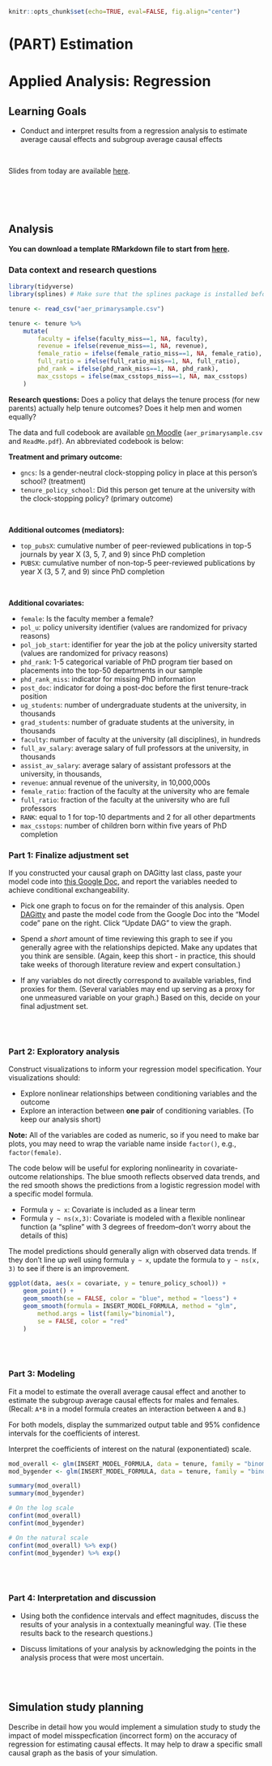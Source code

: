 ```r
knitr::opts_chunk$set(echo=TRUE, eval=FALSE, fig.align="center")
```

# (PART) Estimation {-}

# Applied Analysis: Regression

## Learning Goals {-}

- Conduct and interpret results from a regression analysis to estimate average causal effects and subgroup average causal effects

<br>

Slides from today are available [here](https://docs.google.com/presentation/d/1kDpUsGSmvGP29rw2MB5VCErWz1oR0ez9YohzfEqZUwI/edit?usp=sharing).


<br><br><br>


## Analysis {-}

**You can download a template RMarkdown file to start from [here](template_rmds/10-applied-regression.Rmd).**


### Data context and research questions {-}

```r
library(tidyverse)
library(splines) # Make sure that the splines package is installed before running

tenure <- read_csv("aer_primarysample.csv")

tenure <- tenure %>%
    mutate(
        faculty = ifelse(faculty_miss==1, NA, faculty),
        revenue = ifelse(revenue_miss==1, NA, revenue),
        female_ratio = ifelse(female_ratio_miss==1, NA, female_ratio),
        full_ratio = ifelse(full_ratio_miss==1, NA, full_ratio),
        phd_rank = ifelse(phd_rank_miss==1, NA, phd_rank),
        max_csstops = ifelse(max_csstops_miss==1, NA, max_csstops)
    )
```

**Research questions:** Does a policy that delays the tenure process (for new parents) actually help tenure outcomes? Does it help men and women equally?

The data and full codebook are available [on Moodle](https://moodle.macalester.edu/mod/folder/view.php?id=36846) (`aer_primarysample.csv` and `ReadMe.pdf`). An abbreviated codebook is below:

**Treatment and primary outcome:**

- `gncs`: Is a gender-neutral clock-stopping policy in place at this person's school? (treatment)
- `tenure_policy_school`: Did this person get tenure at the university with the clock-stopping policy? (primary outcome)

<br>

**Additional outcomes (mediators):**

- `top_pubsX`: cumulative number of peer-reviewed publications in top-5 journals by year X (3, 5, 7, and 9) since PhD completion 
- `PUBSX`: cumulative number of non-top-5 peer-reviewed publications by year X (3, 5 7, and 9) since PhD completion

<br>

**Additional covariates:**

- `female`: Is the faculty member a female?
- `pol_u`: policy university identifier (values are randomized for privacy reasons)
- `pol_job_start`: identifier for year the job at the policy university started (values are randomized for privacy reasons)
- `phd_rank`: 1-5 categorical variable of PhD program tier based on placements into the top-50 departments in our sample
- `phd_rank_miss`: indicator for missing PhD information
- `post_doc`: indicator for doing a post-doc before the first tenure-track position
- `ug_students`: number of undergraduate students at the university, in thousands 
- `grad_students`: number of graduate students at the university, in thousands 
- `faculty`: number of faculty at the university (all disciplines), in hundreds 
- `full_av_salary`: average salary of full professors at the university, in thousands 
- `assist_av_salary`: average salary of assistant professors at the university, in thousands, 
- `revenue`: annual revenue of the university, in 10,000,000s 
- `female_ratio`: fraction of the faculty at the university who are female 
- `full_ratio`: fraction of the faculty at the university who are full professors
- `RANK`: equal to 1 for top-10 departments and 2 for all other departments
- `max_csstops`: number of children born within five years of PhD completion



### Part 1: Finalize adjustment set {-}

If you constructed your causal graph on DAGitty last class, paste your model code into [this Google Doc](https://docs.google.com/document/d/16NMaOKVHDaFy43tuHYjIaYRqSM3ct0Op97kC8uxT9es/edit?usp=sharing), and report the variables needed to achieve conditional exchangeability.

- Pick one graph to focus on for the remainder of this analysis. Open [DAGitty](http://www.dagitty.net/dags.html) and paste the model code from the Google Doc into the "Model code" pane on the right. Click "Update DAG" to view the graph.

- Spend a *short* amount of time reviewing this graph to see if you generally agree with the relationships depicted. Make any updates that you think are sensible. (Again, keep this short - in practice, this should take weeks of thorough literature review and expert consultation.)

- If any variables do not directly correspond to available variables, find proxies for them. (Several variables may end up serving as a proxy for one unmeasured variable on your graph.) Based on this, decide on your final adjustment set.



<br><br>



### Part 2: Exploratory analysis {-}

Construct visualizations to inform your regression model specification. Your visualizations should:

- Explore nonlinear relationships between conditioning variables and the outcome
- Explore an interaction between **one pair** of conditioning variables. (To keep our analysis short)

**Note:** All of the variables are coded as numeric, so if you need to make bar plots, you may need to wrap the variable name inside `factor()`, e.g., `factor(female)`.

The code below will be useful for exploring nonlinearity in covariate-outcome relationships. The blue smooth reflects observed data trends, and the red smooth shows the predictions from a logistic regression model with a specific model formula.

- Formula `y ~ x`: Covariate is included as a linear term
- Formula `y ~ ns(x,3)`: Covariate is modeled with a flexible nonlinear function (a "spline" with 3 degrees of freedom--don't worry about the details of this)

The model predictions should generally align with observed data trends. If they don't line up well using formula `y ~ x`, update the formula to `y ~ ns(x, 3)` to see if there is an improvement.

```r
ggplot(data, aes(x = covariate, y = tenure_policy_school)) +
    geom_point() +
    geom_smooth(se = FALSE, color = "blue", method = "loess") +
    geom_smooth(formula = INSERT_MODEL_FORMULA, method = "glm",
        method.args = list(family="binomial"),
        se = FALSE, color = "red"
    )
```


<br><br>


### Part 3: Modeling {-}

Fit a model to estimate the overall average causal effect and another to estimate the subgroup average causal effects for males and females. (Recall: `A*B` in a model formula creates an interaction between `A` and `B`.)

For both models, display the summarized output table and 95% confidence intervals for the coefficients of interest.

Interpret the coefficients of interest on the natural (exponentiated) scale.

```r
mod_overall <- glm(INSERT_MODEL_FORMULA, data = tenure, family = "binomial")
mod_bygender <- glm(INSERT_MODEL_FORMULA, data = tenure, family = "binomial")

summary(mod_overall)
summary(mod_bygender)

# On the log scale
confint(mod_overall)
confint(mod_bygender)

# On the natural scale
confint(mod_overall) %>% exp()
confint(mod_bygender) %>% exp()
```


<br><br>


### Part 4: Interpretation and discussion {-}

- Using both the confidence intervals and effect magnitudes, discuss the results of your analysis in a contextually meaningful way. (Tie these results back to the research questions.)

- Discuss limitations of your analysis by acknowledging the points in the analysis process that were most uncertain.


<br><br>


## Simulation study planning {-}

Describe in detail how you would implement a simulation study to study the impact of model misspecfication (incorrect form) on the accuracy of regression for estimating causal effects. It may help to draw a specific small causal graph as the basis of your simulation.
